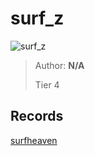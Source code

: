 
# surf_z

![surf_z](https://raw.githubusercontent.com/Sayt123/SurfMapPics/Maps-and-bonuses/csgo/surf_z.jpg)

> Author: **N/A**
>
> Tier 4

## Records

[surfheaven](https://surfheaven.eu/map/surf_z)

